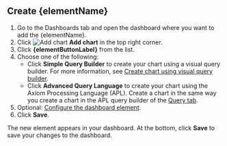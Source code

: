 ## Create {elementName}

1. Go to the Dashboards tab and open the dashboard where you want to add the {elementName}.
1. Click <img src="/doc-assets/icons/plus.svg" className="inline-icon" alt="Add chart" /> **Add chart** in the top right corner.
1. Click **{elementButtonLabel}** from the list.
1. Choose one of the following:
    - Click **Simple Query Builder** to create your chart using a visual query builder. For more information, see [Create chart using visual query builder](/dashboard-elements/create#create-chart-using-visual-query-builder).
    - Click **Advanced Query Language** to create your chart using the Axiom Processing Language (APL). Create a chart in the same way you create a chart in the APL query builder of the [Query tab](/query-data/explore#create-a-query-using-apl).
1. Optional: [Configure the dashboard element](/dashboard-elements/configure).
1. Click **Save**.

The new element appears in your dashboard. At the bottom, click **Save** to save your changes to the dashboard.